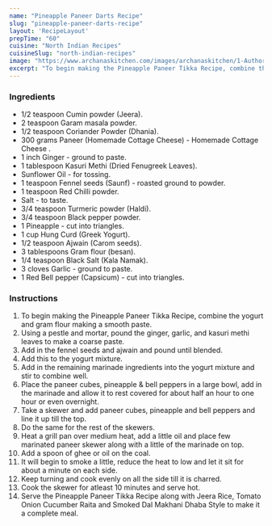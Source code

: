 ---
name: "Pineapple Paneer Darts Recipe"
slug: "pineapple-paneer-darts-recipe"
layout: 'RecipeLayout'
prepTime: "60"
cuisine: "North Indian Recipes"
cuisineSlug: "north-indian-recipes"
image: "https://www.archanaskitchen.com/images/archanaskitchen/1-Author/sibyl-archanaskitchen.com/Pineapple_Paneer_Tikka_Recipe.jpg"
excerpt: "To begin making the Pineapple Paneer Tikka Recipe, combine the yogurt and gram flour making a smooth paste"
---

### Ingredients

- 1/2 teaspoon Cumin powder (Jeera).
- 2 teaspoon Garam masala powder.
- 1/2 teaspoon Coriander Powder (Dhania).
- 300 grams Paneer (Homemade Cottage Cheese) - Homemade Cottage Cheese             .
- 1 inch Ginger - ground to paste.
- 1 tablespoon Kasuri Methi (Dried Fenugreek Leaves).
- Sunflower Oil - for tossing.
- 1 teaspoon Fennel seeds (Saunf) - roasted ground to powder.
- 1 teaspoon Red Chilli powder.
- Salt - to taste.
- 3/4 teaspoon Turmeric powder (Haldi).
- 3/4 teaspoon Black pepper powder.
- 1 Pineapple - cut into triangles.
- 1 cup Hung Curd (Greek Yogurt).
- 1/2 teaspoon Ajwain (Carom seeds).
- 3 tablespoons Gram flour (besan).
- 1/4 teaspoon Black Salt (Kala Namak).
- 3 cloves Garlic - ground to paste.
- 1 Red Bell pepper (Capsicum) - cut into triangles.

### Instructions

1. To begin making the Pineapple Paneer Tikka Recipe, combine the yogurt and gram flour making a smooth paste.
1. Using a pestle and mortar, pound the ginger, garlic, and kasuri methi leaves to make a coarse paste.
1. Add in the fennel seeds and ajwain and pound until blended.
1. Add this to the yogurt mixture.
1. Add in the remaining marinade ingredients into the yogurt mixture and stir to combine well.
1. Place the paneer cubes, pineapple & bell peppers in a large bowl, add in the marinade and allow it to rest covered for about half an hour to one hour or even overnight.
1. Take a skewer and add paneer cubes, pineapple and bell peppers and line it up till the top.
1. Do the same for the rest of the skewers.
1. Heat a grill pan over medium heat, add a little oil and place few marinated paneer skewer along with a little of the marinade on top.
1. Add a spoon of ghee or oil on the coal.
1. It will begin to smoke a little, reduce the heat to low and let it sit for about a minute on each side.
1. Keep turning and cook evenly on all the side till it is charred.
1. Cook the skewer for atleast 10 minutes and serve hot.
1. Serve the Pineapple Paneer Tikka Recipe along with Jeera Rice, Tomato Onion Cucumber Raita and Smoked Dal Makhani Dhaba Style to make it a complete meal.

